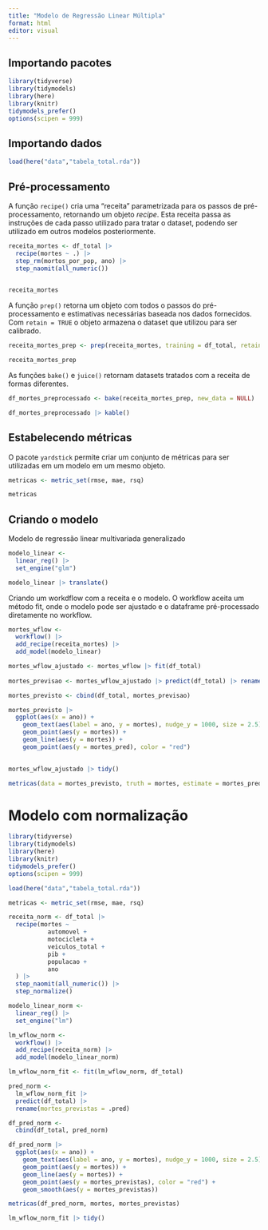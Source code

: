 ```yaml
---
title: "Modelo de Regressão Linear Múltipla"
format: html
editor: visual
---
```


## Importando pacotes

```r
library(tidyverse)
library(tidymodels)
library(here)
library(knitr)
tidymodels_prefer()
options(scipen = 999)
```

## Importando dados

```r
load(here("data","tabela_total.rda"))
```

## Pré-processamento

A função `recipe()` cria uma "receita" parametrizada para os passos de pré-processamento, retornando um objeto *recipe*. Esta receita passa as instruções de cada passo utilizado para tratar o dataset, podendo ser utilizado em outros modelos posteriormente.

```r
receita_mortes <- df_total |> 
  recipe(mortes ~ .) |> 
  step_rm(mortos_por_pop, ano) |>
  step_naomit(all_numeric())
  

receita_mortes
```

A função `prep()` retorna um objeto com todos o passos do pré-processamento e estimativas necessárias baseada nos dados fornecidos. Com `retain = TRUE` o objeto armazena o dataset que utilizou para ser calibrado.

```r
receita_mortes_prep <- prep(receita_mortes, training = df_total, retain = TRUE)

receita_mortes_prep
```
As funções `bake()` e `juice()` retornam datasets tratados com a receita de formas diferentes. 

```r
df_mortes_preprocessado <- bake(receita_mortes_prep, new_data = NULL)

df_mortes_preprocessado |> kable()
```

## Estabelecendo métricas

O pacote `yardstick` permite criar um conjunto de métricas para ser utilizadas em um modelo em um mesmo objeto.

```r
metricas <- metric_set(rmse, mae, rsq)

metricas
```

## Criando o modelo

Modelo de regressão linear multivariada generalizado

```r
modelo_linear <- 
  linear_reg() |> 
  set_engine("glm")

modelo_linear |> translate()
```

Criando um workdflow com a receita e o modelo. O workflow aceita um método fit, onde o modelo pode ser ajustado e o dataframe pré-processado diretamente no workflow.

```r
mortes_wflow <- 
  workflow() |> 
  add_recipe(receita_mortes) |> 
  add_model(modelo_linear)

mortes_wflow_ajustado <- mortes_wflow |> fit(df_total)
  
mortes_previsao <- mortes_wflow_ajustado |> predict(df_total) |> rename(mortes_pred = .pred)

mortes_previsto <- cbind(df_total, mortes_previsao)
```

```r
mortes_previsto |> 
  ggplot(aes(x = ano)) +
    geom_text(aes(label = ano, y = mortes), nudge_y = 1000, size = 2.5) +
    geom_point(aes(y = mortes)) +
    geom_line(aes(y = mortes)) +
    geom_point(aes(y = mortes_pred), color = "red")
   
```

```r
mortes_wflow_ajustado |> tidy()
```

```r
metricas(data = mortes_previsto, truth = mortes, estimate = mortes_pred)
```

# Modelo com normalização

```r
library(tidyverse)
library(tidymodels)
library(here)
library(knitr)
tidymodels_prefer()
options(scipen = 999)
```

```r
load(here("data","tabela_total.rda"))
```

```r
metricas <- metric_set(rmse, mae, rsq)

receita_norm <- df_total |> 
  recipe(mortes ~ 
           automovel + 
           motocicleta + 
           veiculos_total + 
           pib + 
           populacao +
           ano
  ) |>
  step_naomit(all_numeric()) |> 
  step_normalize()

modelo_linear_norm <- 
  linear_reg() |> 
  set_engine("lm")

lm_wflow_norm <- 
  workflow() |> 
  add_recipe(receita_norm) |> 
  add_model(modelo_linear_norm)

lm_wflow_norm_fit <- fit(lm_wflow_norm, df_total)

pred_norm <-
  lm_wflow_norm_fit |> 
  predict(df_total) |> 
  rename(mortes_previstas = .pred)

df_pred_norm <- 
  cbind(df_total, pred_norm)

df_pred_norm |> 
  ggplot(aes(x = ano)) +
    geom_text(aes(label = ano, y = mortes), nudge_y = 1000, size = 2.5) +
    geom_point(aes(y = mortes)) +
    geom_line(aes(y = mortes)) +
    geom_point(aes(y = mortes_previstas), color = "red") +
    geom_smooth(aes(y = mortes_previstas))
```

```r
metricas(df_pred_norm, mortes, mortes_previstas)
```


```r
lm_wflow_norm_fit |> tidy()
```

